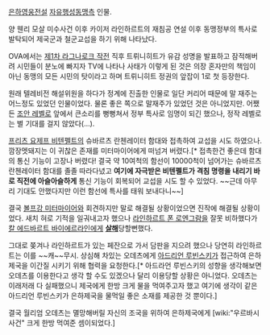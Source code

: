 [[은하영웅전설]] [[자유행성동맹]]측 인물.

양 웬리 모살 미수사건 이후 카이저 라인하르트의 재침공 연설 이후 동맹정부의 특사로 발탁되어 제국군과 철군교섭을 하기 위해 나타났다.

OVA에서는 [[제1차 라그나로크 작전]] 직후 트뤼니히트가 유감 성명을 발표하고 잠적해버려 시민들이 분노에 빠지자 TV에 나타나 사태가 이렇게 된 것은 의장 혼자만의 책임이 아닌 동맹의 모든 시민의 탓이라고 하며 트뤼니히트 정권의 앞잡이 1로 첫 등장한다.

원래 텔레비전 해설위원을 하다가 정계에 진출한 인물로 일단 커리어 때문에 말 재주는 어느정도 있었던 인물이었다. 물론 좋은 쪽으로 말재주가 있었던 것은 아니었지만. 어쨌든 [[조안 레벨로]] 앞에서 큰소리를 뻥뻥쳐서 정부 특사로 임명이 되긴 했으나, 정작 레벨로는 별 기대를 걸지 않았다(…).

[[프리츠 요제프 비텐펠트]]의 슈바르츠 란첸레이터 함대와 접촉하여 교섭을 시도 하였으나. 깜장멧돼지는 이 귀찮은 존재를 미터마이어에게 떠넘겨 버렸다.[* 접촉한건 좋은데 함대의 통신 기능이 고장나 버렸다! 결국 약 10여척의 함선이 10000척이 넘어가는 슈바르츠 란첸레이터 함대를 졸졸 따라다녔고 '''여기에 자극받은 비텐펠트가 격침 명령을 내리기 바로 직전에 아슬아슬하게''' 통신 기능이 회복되어 교섭을 시도 할 수 있었다. ~~근데 아무리 기대도 안했다지만 이런 함선에 특사를 태워 보내다니~~] 

결국 [[볼프강 미터마이어]]와 회견하지만 말로 해결될 상황이었으면 진작에 해결될 상황이었다. 새치 혀로 기적을 일궈내고자 했으나 [[라인하르트 폰 로엔그람]]을 잘못 비하했다가 [[칼 에드바르트 바이에르라인]]에게 '''[[살해]]'''당할뻔했다.

그대로 쫒겨나 라인하르트가 있는 페잔으로 가서 담판을 지으려 했으나 당연히 라인하르트는 이를 ~~캐~~무시. 상심해 차있는 오데츠에게 [[아드리언 루빈스키]]가 접근하여 은하제국을 이간질 시키기 위해 협력을 요청한다.[* 아드라언 루빈스키의 성향을 생각해보면 오데츠를 이용한다고 생각 할 수도 있겠으나 달리 이용당할 상황은 아니었다. 오데츠는 이래저래 다 실패했으니 제국에게 한방 크게 물을 먹여주고자 했고 여기에 생각이 같은 아드리언 루빈스키가 은하제국을 물먹일 좋은 소재를 제공한 것 뿐이다.]

결국 월리엄 오데츠는 멸망해버릴 자신의 조국을 위하여 은하제국에게 [wiki:"우르바시 사건" 크게 한방 먹여준 셈이되었다.]
